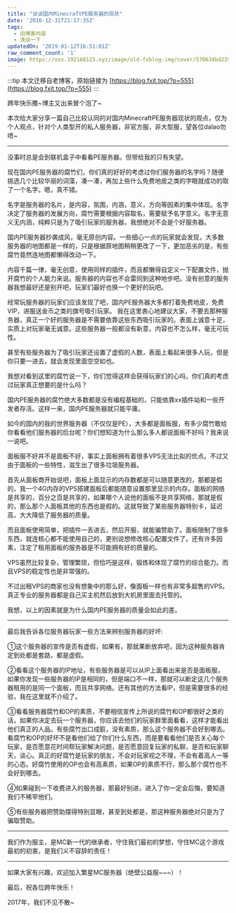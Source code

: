 ```yaml
---
title: "谈谈国内MinecraftPE服务器的现状"
date: '2016-12-31T21:17:35Z'
tags:
  - 旧博客内容
  - 浅谈一下
updatedOn: '2019-01-12T16:51:01Z'
raw_comment_count: '1'
image: https://oss.192168123.xyz/image/old-fxblog-img/cover/570634bd2295978aca3ea6dcd9d24b9e.jpg
---
```


:::tip
本文迁移自老博客，原始链接为 [https://blog.fxit.top/?p=555](https://blog.fxit.top/?p=555)
:::

跨年快乐撒~博主又出来冒个泡了~

本次给大家分享一篇自己比较认同的对国内MinecraftPE服务器现状的观点，仅为个人观点，针对个人类型开的私人服务器，非官方服，非大型服，望各位dalao勿喷~

<hr />

没事时总是会到联机盒子中看看PE服务器。但带给我的只有失望。

现在国内PE服务器的腐竹们，你们真的好好的考虑过你们服务器的名字吗？随便挑选几个比较华丽的词藻，凑一凑，再加上些什么免费地皮之类的字眼就成功的取了一个名字。嗯，真不错。

名字是服务器的名片，是内容，氛围，内涵，意义，方向等因素的集中体现。名字决定了服务器的发展方向，腐竹需要根据内容取名，需要赋予名字意义。名字无意义无内涵，纯粹只是为了吸引玩家的服务器，我想绝对不会是个好服务器。

国内PE服务器抄袭成风，毫无原创内容。一些细心一点的玩家就会发现，大多数服务器的地图都是一样的，只是根据原地图稍稍更改了一下，更加恶劣的是，有些腐竹竟然连地图都懒得改动一下。

内容千篇一律，毫无创意，使用同样的插件，而且都懒得自定义一下配置文件，抛开腐竹的个人能力来说。服务器的内容也不会雷同到这种地步吧。没有创意的服务器我想最好还是别开吧，玩家们最好也换一个更好的玩吧。

经常玩服务器的玩家们应该发现了吧，国内PE服务器大多都打着免费地皮，免费VIP，进服送金币之类的旗号吸引玩家。
我在这里衷心地建议大家，不要去那种服务器，真正一个好的服务器是不需要依靠这些东西吸引玩家的。表面上诚意十足，实质上对玩家毫无诚意。这些服务器一般都没有新意，内容也不怎么样，毫无可玩性。

甚至有些服务器为了吸引玩家还设置了虚假的人数，表面上看起来很多人玩，但是你只要一进去，就会发现里面空空如也。

我想对看到这里的腐竹说一下，你们觉得这样会获得玩家们的心吗，你们真的考虑过玩家真正想要的是什么吗？

国内PE服务器的腐竹绝大多数都是没有编程基础的，只能依靠xx插件站和一些开发者存活。这样一来，国内PE服务器就只能平庸。

如今的国内的我的世界服务器（不仅仅是PE），大多都是面板服，有多少腐竹敢给你看看他们服务器的后台呢？你们想知道为什么那么多人都说面板不好吗？我来说一说吧。

面板服不好并不是面板不好，事实上面板拥有着很多VPS无法比拟的优点。不过又由于面板的一些特性，滋生出了很多垃圾服务器。

首先从面板商开始说吧，面板上面显示的内存数都是可以随意更改的，那都是假的，我一个4G内存的VPS搭建面板后都能随意设置那里显示的内存。面板的网络是共享的，百分之百是共享的，如果哪个人说他的面板不是共享网络，那就是假的，那么那个人面板其他的东西也是假的。这就导致了某些服务器特别卡，延迟高，大大降低了服务器的质量。

而且面板使用简单，把插件一丢进去，然后开服，就能骗赞助了。面板限制了很多东西，就连核心都不能使用自己的，更别说想修改核心配置文件了。还有许多因素，注定了租用面板的服务器是不可能拥有好的质量的。

VPS虽然比较复杂，管理繁琐，但恰巧是这样，锻炼和体现了腐竹的综合能力。而且VPS的稳定性也是非常强的。

不过出租VPS的商家也没有想象中的那么好，像面板一样也有非常多超售的VPS。真正专业的服务器都是自己买主机然后放到大机房里面去托管的。

我想，以上的因素就是为什么国内PE服务器的质量会如此的差。

<hr />

最后我告诉各位服务器玩家一些方法来辨别服务器的好坏:

①这个服务器的宣传是否有虚假，如果有，那就果断放弃吧，因为这种服务器肯定到处都是套路，都是虚假。

②看看这个服务器的IP地址，有些服务器是可以从IP上面看出来是否是面板服，如果你发现一些服务器的IP是相同的，但是端口不一样，那就可以断定这几个服务器租用的是同一个面板，而且共享网络。还有其他的方法看IP，但是需要很多的经验，我在这里就不介绍了。

③看看服务器腐竹和OP的素质，不要相信宣传上所说的腐竹和OP都很好之类的话，如果你决定去玩一个服务器，你应该去他们的玩家群里面看看，这样才能看出他们真正的人品。有些腐竹出口成脏，没有素质，那么这个服务器不会好到哪去。看腐竹和OP的好坏不是看他们给了你们什么东西，而是要看看他们是否关心每个玩家，是否愿意花时间帮玩家解决问题，是否愿意回复玩家的私聊，是否和玩家聊天，谈心。真正的好腐竹是玩家的朋友，不会对玩家视之不理，不会有着高人一等的心态。好腐竹使用的OP也会有高素质，如果OP的素质不行，那么那个腐竹也不会好到哪去。

④如果碰到一下收费进入的服务器，那最好别进，进入了你一定会后悔，要知道我们不稀罕他们。

⑤有些服务器把赞助摆得特别显眼，甚至到处都是，那这种服务器绝对只是为了骗取赞助。

<hr />

我们作为服主，是MC新一代的继承者，守住我们最初的梦想，守住MC这个游戏最初的初衷，是我们义不容辞的责任！

<hr />

如果大家有兴趣，欢迎加入繁星MC服务器（绝壁公益服~~~）！

最后，祝各位跨年快乐！

2017年，我们不见不散~
